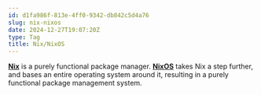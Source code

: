 ```yaml
---
id: d1fa986f-813e-4ff0-9342-db842c5d4a76
slug: nix-nixos
date: 2024-12-27T19:07:20Z
type: Tag
title: Nix/NixOS
---
```


[**Nix**](https://nixos.org/guides/how-nix-works/) is a purely functional package manager. [**NixOS**](https://nixos.org/guides/how-nix-works/#how-nixos-works) takes Nix a step further, and bases an entire operating system around it, resulting in a purely functional package management system.
